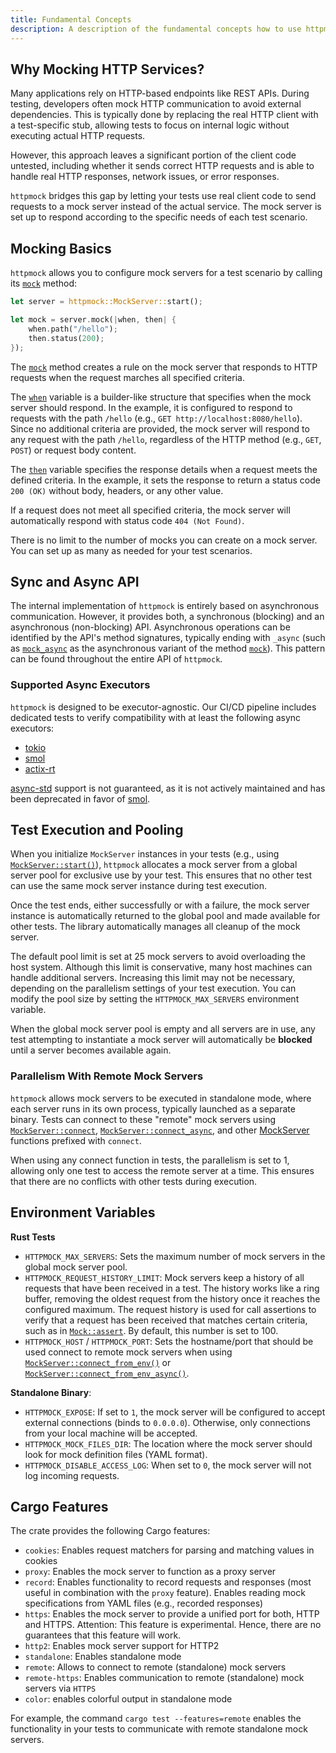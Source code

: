 ```yaml
---
title: Fundamental Concepts
description: A description of the fundamental concepts how to use httpmock.
---
```


## Why Mocking HTTP Services?

Many applications rely on HTTP-based endpoints like REST APIs. During testing, developers often mock HTTP communication to avoid external dependencies. This is typically done by replacing the real HTTP client with a test-specific stub, allowing tests to focus on internal logic without executing actual HTTP requests.

However, this approach leaves a significant portion of the client code untested, including whether it sends correct HTTP requests and is able to handle real HTTP responses, network issues, or error responses.

`httpmock` bridges this gap by letting your tests use real client code to send requests to a mock server instead of the actual service. The mock server is set up to respond according to the specific needs of each test scenario.

## Mocking Basics

`httpmock` allows you to configure mock servers for a test scenario by calling its [`mock`](https://docs.rs/httpmock/latest/httpmock/struct.MockServer.html#method.mock) method:

```rust
let server = httpmock::MockServer::start();

let mock = server.mock(|when, then| {
    when.path("/hello");
    then.status(200);
});
```

The [`mock`](https://docs.rs/httpmock/latest/httpmock/struct.MockServer.html#method.mock) method creates a
rule on the mock server that responds to HTTP requests when the request marches all specified criteria.

The [`when`](https://docs.rs/httpmock/latest/httpmock/struct.When.html) variable is a builder-like structure that specifies when the mock server should respond.
In the example, it is configured to respond to requests with the path `/hello` (e.g., `GET http://localhost:8080/hello`).
Since no additional criteria are provided, the mock server will respond to any request with the path `/hello`,
regardless of the HTTP method (e.g., `GET`, `POST`) or request body content.

The [`then`](https://docs.rs/httpmock/latest/httpmock/struct.Then.html) variable specifies the response details when a request meets the defined criteria. In the example,
it sets the response to return a status code `200 (OK)` without body, headers, or any other value.

If a request does not meet all specified criteria, the mock server will automatically respond with status code `404 (Not Found)`.

There is no limit to the number of mocks you can create on a mock server. You can set up as many as needed for your test scenarios.


## Sync and Async API

The internal implementation of `httpmock` is entirely based on asynchronous communication. However, it provides both, a synchronous (blocking) and an asynchronous
(non-blocking) API. Asynchronous operations can be identified by the API's method signatures, typically ending with `_async` (such as [`mock_async`](https://docs.rs/httpmock/latest/httpmock/struct.MockServer.html#method.mock_async)
as the asynchronous variant of the method [`mock`](https://docs.rs/httpmock/latest/httpmock/struct.MockServer.html#method.mock)).
This pattern can be found throughout the entire API of `httpmock`.

### Supported Async Executors

`httpmock` is designed to be executor-agnostic. Our CI/CD pipeline includes dedicated tests to verify compatibility with at least the following async executors:

- [tokio](https://docs.rs/tokio/latest/tokio/)
- [smol](https://docs.rs/smol/latest/smol/)
- [actix-rt](https://docs.rs/actix-rt/latest/actix_rt)


[async-std](https://docs.rs/async-std/latest/async_std) support is not guaranteed, as it is not actively maintained and has been deprecated in favor of [smol](https://docs.rs/smol/latest/smol/).

## Test Execution and Pooling

When you initialize `MockServer` instances in your tests (e.g., using
[`MockServer::start()`](https://docs.rs/httpmock/latest/httpmock/struct.MockServer.html#method.start)), `httpmock` allocates a mock server from a global server pool for exclusive use by your test.
This ensures that no other test can use the same mock server instance during test execution.

Once the test ends, either successfully or with a failure, the mock server instance is automatically returned
to the global pool and made available for other tests. The library automatically manages all cleanup of the mock server.

The default pool limit is set at 25 mock servers to avoid overloading the host system.
Although this limit is conservative, many host machines can handle additional servers.
Increasing this limit may not be necessary, depending on the parallelism settings of your test execution.
You can modify the pool size by setting the `HTTPMOCK_MAX_SERVERS` environment variable.

When the global mock server pool is empty and all servers are in use, any test attempting to
instantiate a mock server will automatically be **blocked** until a server becomes available again.

### Parallelism With Remote Mock Servers

`httpmock` allows mock servers to be executed in standalone mode, where each server runs in its own process,
typically launched as a separate binary. Tests can connect to these "remote" mock servers using
[`MockServer::connect`](https://docs.rs/httpmock/latest/httpmock/struct.MockServer.html#method.connect),
[`MockServer::connect_async`](https://docs.rs/httpmock/latest/httpmock/struct.MockServer.html#method.connect_async),
and other [MockServer](https://docs.rs/httpmock/latest/httpmock/struct.MockServer.html) functions prefixed
with `connect`.

When using any connect function in tests, the parallelism is set to 1, allowing only one test to access the remote
server at a time. This ensures that there are no conflicts with other tests during execution.

## Environment Variables

**Rust Tests**
- `HTTPMOCK_MAX_SERVERS`: Sets the maximum number of mock servers in the global mock server pool.
- `HTTPMOCK_REQUEST_HISTORY_LIMIT`: Mock servers keep a history of all requests that have been received in a test.
The history works like a ring buffer, removing the oldest request from the history once it reaches the configured maximum.
The request history is used for call assertions to verify that a request has been received that matches certain criteria,
such as in [`Mock::assert`](https://docs.rs/httpmock/latest/httpmock/struct.Mock.html#method.assert).
By default, this number is set to 100.
- `HTTPMOCK_HOST` / `HTTPMOCK_PORT`: Sets the hostname/port that should be used connect to remote mock servers when using
[`MockServer::connect_from_env()`](https://docs.rs/httpmock/latest/httpmock/struct.MockServer.html#method.connect_from_env)
or [`MockServer::connect_from_env_async()`](https://docs.rs/httpmock/latest/httpmock/struct.MockServer.html#method.connect_from_env_async).

**Standalone Binary**:
- `HTTPMOCK_EXPOSE`: If set to `1`, the mock server will be configured to accept external connections (binds to `0.0.0.0`). Otherwise, only connections from your local machine will be accepted.
- `HTTPMOCK_MOCK_FILES_DIR`: The location where the mock server should look for mock definition files (YAML format).
- `HTTPMOCK_DISABLE_ACCESS_LOG`: When set to `0`, the mock server will not log incoming requests.

## Cargo Features

The crate provides the following Cargo features:

- `cookies`: Enables request matchers for parsing and matching values in cookies
- `proxy`: Enables the mock server to function as a proxy server
- `record`: Enables functionality to record requests and responses (most useful in combination with the `proxy` feature). Enables reading mock specifications from YAML files (e.g., recorded responses)
- `https`: Enables the mock server to provide a unified port for both, HTTP and HTTPS. Attention: This feature is experimental. Hence, there are no guarantees that this feature will work.
- `http2`: Enables mock server support for HTTP2
- `standalone`: Enables standalone mode
- `remote`: Allows to connect to remote (standalone) mock servers
- `remote-https`: Enables communication to remote (standalone) mock servers via `HTTPS`
- `color`: enables colorful output in standalone mode

For example, the command `cargo test --features=remote` enables the functionality in your tests to communicate with remote standalone mock servers.


